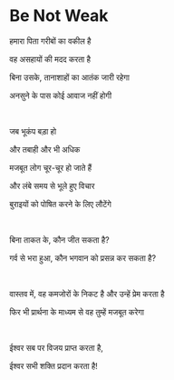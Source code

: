 # Be Not Weak

हमारा पिता गरीबों का वकील है

वह असहायों की मदद करता है

बिना उसके, तानाशाहों का आतंक जारी रहेगा

अनसुने के पास कोई आवाज नहीं होगी

<br />

जब भूकंप बड़ा हो

और तबाही और भी अधिक

मजबूत लोग चूर-चूर हो जाते हैं

और लंबे समय से भूले हुए विचार

बुराइयों को पोषित करने के लिए लौटेंगे

<p></p>

<br />

बिना ताकत के, कौन जीत सकता है?

गर्व से भरा हुआ, कौन भगवान को प्रसन्न कर सकता है?

<br />

वास्तव में, वह कमजोरों के निकट है और उन्हें प्रेम करता है

फिर भी प्रार्थना के माध्यम से वह तुम्हें मजबूत करेगा

<br />

ईश्वर सब पर विजय प्राप्त करता है,

ईश्वर सभी शक्ति प्रदान करता है!
